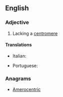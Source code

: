 ==English==

===Adjective===
{{en-adj|-}}

# Lacking a [[centromere]]

====Translations====
{{trans-top|lacking a centromere}}
* Italian: {{t|it|acentrico}}
{{trans-mid}}
* Portuguese: {{t|pt|acêntrico}}
{{trans-bottom}}

===Anagrams===
* [[Amerocentric#English|Amerocentric]]